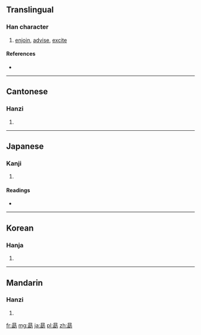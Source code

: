 ==Translingual==

===Han character===
{{Han char|rn=19|rad=力|as=09|sn=11|four=6012<sub>7</sub>|canj=日月一尸 (ABMS)}}

# [[enjoin]], [[advise]], [[excite]]

====References====
* {{Han ref|kx=0148.180|dkj=02392|dj=0334.020|hdz=21512.120|uh=52D7|ud=21207|bh=B1E5|bd=45541}}

----

==Cantonese==

===Hanzi===
{{yue-hanzi|jyut=|y=yuk1}}

# {{defn|Cantonese|sort=力09}}

----

==Japanese==

===Kanji===
{{ja-kanji|grade=|rs=力09}}

# {{defn|Japanese|sort=力09}}

====Readings====
* {{ja-readings|on=[[ぼう]] (bō), [[きょく]] (kyoku)|kun=[[つとめる]] (tsutomeru), [[つとめ]] (tsutome)}}

----

==Korean==

===Hanja===
{{ko-hanja|hangeul=욱|rv=uk|mr=uk}}

# {{defn|Korean|sort=力09}}

----

==Mandarin==

===Hanzi===
{{cmn-hanzi|pin=[[xù]] ([[xu4]])|wg=hsü<sup>4</sup>}}

# {{defn|Mandarin|sort=力09}}

[[fr:勗]]
[[mg:勗]]
[[ja:勗]]
[[pl:勗]]
[[zh:勗]]